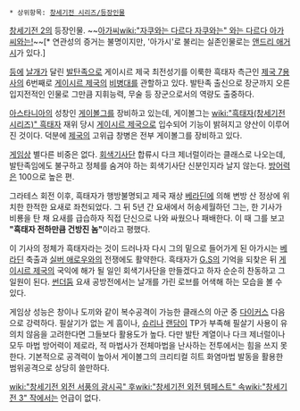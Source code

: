  * 상위항목: [[창세기전 시리즈/등장인물]]

[[창세기전 2]]의 등장인물. ~~[[아가씨]][[wiki:"자쿠와는 다르다 자쿠와는" 와는 다르다 아가씨와는!]]~~[* 연관성의 증거는 불명이지만, '아가시'로 불리는 실존인물로는 [http://ko.wikipedia.org/wiki/%EC%95%A4%EB%93%9C%EB%A6%AC_%EC%95%A0%EA%B1%B0%EC%8B%9C 앤드리 애거시]가 있다.]

[[등]]에 [[날개]]가 달린 [[발탄]]족으로 게이시르 제국 최전성기를 이룩한 흑태자 측근인 [[제국 7용사]]의 6번째로 [[게이시르 제국]]의 [[비병대]]를 관할하고 있다. 발탄족 출신으로 장군까지 오른 입지전적인 인물로 그만큼 지휘능력, 무술 등 장군으로서의 역량도 출중하다.  

[[아스타니아]]의 성창인 [[게이볼그]]를 장비하고 있는데, 게이볼그는 [[wiki:"흑태자(창세기전 시리즈)" 흑태자]] 재위 당시 [[게이시르 제국]]으로 입수되어 기능이 밝혀지고 양산이 이루어진 것이다. 덕분에 [[제국]]의 고위급 창병은 전부 게이볼그를 장비하고 있다.

[[게임]]상 별다른 비중은 없다. [[회색기사단]] 합류시 다크 제너럴이라는 클래스로 나오는데, 발탄족임에도 불구하고 정체를 숨겨야 하는 회색기사단 신분인지라 날지 않는다. [[방어력]]은 100으로 높은 편.

그라테스 회전 이후, 흑태자가 행방불명되고 제국 재상 [[베라딘]]에 의해 변방 산 정상에 위치한 한적한 요새로 좌천되었다. 그 뒤 5년 간 요새에서 허송세월하던 그는, 한 기사가 비룡을 탄 채 요새를 급습하자 직접 단신으로 나와 싸웠으나 패배한다. 이 때 그를 보고 '''"흑태자 전하만큼 건방진 놈"'''이라고 평했다.

이 기사의 정체가 흑태자라는 것이 드러나자 다시 그의 밑으로 들어가게 된 아가시는 [[베라딘]] 축출과 [[실버 애로우]]와의 전쟁에도 활약한다. 흑태자가 [[G.S]]의 기억을 되찾은 뒤 [[게이시르 제국]]의 국익에 해가 될 일인 회색기사단을 만들겠다고 하자 순순히 찬동하고 그 일원이 된다. [[썬더둠]] 요새 공방전에서는 날개를 가린 로브를 어색해 하는 모습을 볼 수 있다.

게임상 성능은 창이나 도끼와 같이 복수공격이 가능한 클래스의 아군 중 [[다이커스]] 다음으로 강력하다. 필살기가 없는 게 흠이나, [[슈리]]나 [[랜담]]이 TP가 부족해 필살기 사용이 유의치 않음을 고려한다면 그들보다 활용도가 높다. 다만 발탄 계열이나 다크 제너럴이나 모두 마법 방어력이 제로라, 적 마법사가 전체마법을 난사하는 전투에서는 힘을 쓰지 못한다. 기본적으로 공격력이 높아서 게이볼그의 크리티컬 히트 화염마법 발동을 활용한 범위공격으로 상당히 쓸만하다.

[[wiki:"창세기전 외전 서풍의 광시곡" 후]][[wiki:"창세기전 외전 템페스트" 속]][[wiki:"창세기전 3" 작]]에서는 언급이 없다.
